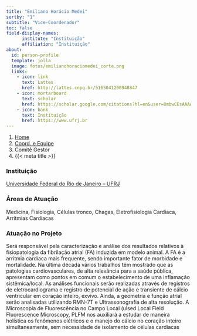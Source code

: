 ```yaml
---
title: "Emiliano Horácio Medei"
sortby: "1"
subtitle: "Vice-Coordenador"
toc: false
field-display-names:
      institute: "Instituição"
      affiliation: "Instituição"
about:
  id: person-profile
  template: jolla
  image: fotos/emilianohoraciomedei_corte.png
  links:
    - icon: link
      text: Lattes
      href: http://lattes.cnpq.br/5165041200948847 
    - icon: mortarboard
      text: scholar
      href: https://scholar.google.com/citations?hl=en&user=8mbwCEsAAAAJ
    - icon: bank
      text: Instituição
      href: https://www.ufrj.br
---
```



```{=html}
<nav aria-label="breadcrumb">
  <ol class="breadcrumb">
    <li class="breadcrumb-item"><a href="../../index.html">Home</a></li>
    <li class="breadcrumb-item"><a href="../coord-equipe.html">Coord. e Equipe</a></li>
    <li class="breadcrumb-item active">Comitê Gestor</li>
    <li class="breadcrumb-item active" aria-current="page">{{< meta title >}}</li>
  </ol>
</nav>
```

:::{#person-profile}
:::

### Instituição

[Universidade Federal do Rio de Janeiro -- UFRJ](https://www.ufrj.br)

### Áreas de Atuação

Medicina, Fisiologia, Células tronco, Chagas, Eletrofisiologia Cardiaca, Arritmias Cardiacas


### Atuação no Projeto

Será responsável pela caracterização e análise dos resultados relativos à fisiopatologia da fibrilação atrial (FA) induzida em modelo animal. A FA é a arritmia cardíaca mais frequente, sendo importante fator de morbidade e mortalidade. Na última década vários trabalhos têm mostrado que as patologias cardiovasculares, de alta relevância para a saúde pública, apresentam como pontos em comum o estabelecimento de uma inflamação sistêmica/local. As análises funcionais serão realizadas através de registros de eletrocardiograma e registro de potencial de ação e transiente de cálcio ventricular em coração inteiro, exvivo. Ainda, a geometria e função atrial serão analisadas utilizando RMN-7T e Ultrassonografia de alta resolução. A Microscopia de Fluorescência no Campo Local (ulsed Local Field Fluorescence Microscopy, PLFM nos auxiliará a estudar de maneira holística os fenômenos elétricos e o manejo do cálcio no coração inteiro simultaneamente, sem necessidade de isolamento de células cardíacas

